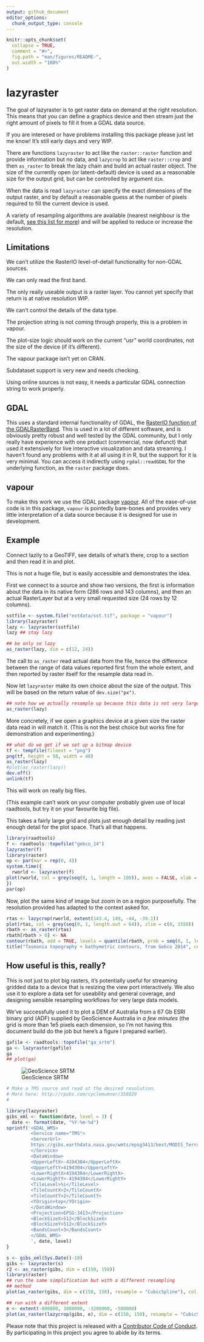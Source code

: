 ```yaml
---
output: github_document
editor_options: 
  chunk_output_type: console
---
```


<!-- README.md is generated from README.Rmd. Please edit that file -->

```r
knitr::opts_chunk$set(
  collapse = TRUE,
  comment = "#>",
  fig.path = "man/figures/README-",
  out.width = "100%"
)
```
# lazyraster

The goal of lazyraster is to get raster data on demand at the right resolution. This means that you can
define a graphics device and then stream just the right amount of pixels to fill it from a GDAL data source.  

If you are interesed or have problems installing this package please just let me know!  It's still early days and very WIP. 

There are functions `lazyraster` to act like the `raster::raster` function and provide information but no data, and `lazycrop` to act like `raster::crop` and then `as_raster` to break the lazy chain and build an actual raster object. The size of the currently open (or latent-default) device is used as a reasonable size for the output grid, but can be controlled by argument `dim`. 

When the data is read `lazyraster` can specify the exact dimensions of the output raster, and by default a reasonable guess at the number of pixels required to fill the current device is used. 

A variety of resampling algorithms are available (nearest neighbour is the default, [see this list for more](https://github.com/hypertidy/vapour/blob/master/R/raster-input.R#L9)) and will be applied to reduce or increase the resolution. 

## Limitations

We can't utilize the RasterIO level-of-detail functionality for non-GDAL sources. 

We can only read the first band. 

The only really useable output is a raster layer. You cannot yet specify that return is at native resolution WIP. 

We can't control the details of the data type. 

The projection string is not coming through properly, this is a problem in vapour. 

The plot-size logic should work on the current "usr" world coordinates, not the size of the device (if it's different). 

The vapour package isn't yet on CRAN. 

Subdataset support is very new and needs checking.

Using online sources is not easy, it needs a particular GDAL connection string to work properly. 



## GDAL

This uses a standard internal functionality of GDAL, the [RasterIO function of the GDALRasterBand](http://www.gdal.org/classGDALRasterBand.html#a30786c81246455321e96d73047b8edf1). This is used in a lot of different software, and is obviously pretty robust and well tested by the GDAL community, but I only really have experience with one product (commercial, now defunct) that used it extensively for live interactive visualization and data streaming. I haven't found any problems with it at all using it in R, but the support for it is very minimal. You can access it indirectly using `rgdal::readGDAL` for the underlying function, as the `raster` package does.  

## vapour


To make this work we use the GDAL package [vapour](https://github.com/hypertidy/vapour). All of the ease-of-use code is in this package, `vapour` is pointedly bare-bones and provides very little interpretation of a data source because it is designed for use in development. 

## Example

Connect lazily to a GeoTIFF, see details of what's there, crop to a section and then read it in and plot. 

This is not a huge file, but is easily accessible and demonstrates the idea. 


First we connect to a source and show two versions, the first is information about the data in its native form (286 rows and 143 columns), and then an actual RasterLayer but at a very small requested size (24 rows by 12 columns). 

```r
sstfile <- system.file("extdata/sst.tif", package = "vapour")
library(lazyraster)
lazy <- lazyraster(sstfile)
lazy ## stay lazy

## be only so lazy
as_raster(lazy, dim = c(12, 24))
```

The call to `as_raster` read actual data from the file, hence the difference between the range of data values reported first from the whole extent, and then reported by raster itself for the resample data read in. 

Now let `lazyraster` make its own choice about the size of the output. This will be based on the return value of `dev.size("px")`. 

```r
## note how we actually resample up because this data is not very large
as_raster(lazy)
```

More concretely, if we open a graphics device at a given size the raster data read in will match it. (This is not the best choice but works fine for demonstration and experimenting.)

```r
## what do we get if we set up a bitmap device
tf <- tempfile(fileext = "png")
png(tf, height = 50, width = 40)
as_raster(lazy)
#plot(as_raster(lazy))
dev.off()
unlink(tf)
```

This will work on really big files. 

(This example can't work on your computer probably given use of local raadtools, but try it on your favourite big file). 

This takes a fairly large grid and plots just enough detail by reading just enough detail for the plot space. That's all that happens. 

```r
library(raadtools)
f <- raadtools::topofile("gebco_14")
lazyraster(f)
library(raster)
op <- par(mar = rep(0, 4))
system.time({
  rworld <- lazyraster(f)
plot(rworld, col = grey(seq(0, 1, length = 100)), axes = FALSE, xlab = "", ylab = "", asp = "", legend = FALSE)
})
par(op)
```


Now, plot the same kind of image but zoom in on a region purposefully. The resolution provided has adapted to the context asked for. 

```r
rtas <- lazycrop(rworld, extent(143.4, 149, -44, -39.1))
plot(rtas, col = grey(seq(0, 1, length.out = 64)), zlim = c(0, 1550))
rbath <- as_raster(rtas)
rbath[rbath > 0] <- NA
contour(rbath, add = TRUE, levels = quantile(rbath, prob = seq(0, 1, length.out = 8)))
title("Tasmania topography + bathymetric contours, from Gebco 2014", cex.main = 0.85)
```

## How useful is this, really?

This is not just to plot big rasters, it's potentially useful for streaming gridded data to a device that is resizing the view port interactively. We also use it to explore a data set for useability and general coverage, and designing sensible resampling workflows for very large data models. 


We've successfully used it to plot a DEM of Australia from a 67 Gb ESRI binary grid (ADF) supplied by GeoScience Australia in *a few minutes* (the grid is more than 1e5 pixels each dimension, so I'm not having this document build do the job but here's a figure I prepared earlier). 


```r
gafile <- raadtools::topofile("ga_srtm")
ga <- lazyraster(gafile)
ga
## plot(ga)
```

![GeoScience SRTM][im]




```r
# Make a TMS source and read at the desired resolution. 
# More here: http://rpubs.com/cyclemumner/358029
# 

library(lazyraster)
gibs_xml <- function(date, level = 3) {
  date <- format(date, "%Y-%m-%d")
sprintf('<GDAL_WMS>
         <Service name="TMS">
         <ServerUrl>
         https://gibs.earthdata.nasa.gov/wmts/epsg3413/best/MODIS_Terra_CorrectedReflectance_TrueColor/default/%s/250m/${z}/${y}/${x}.jpg</ServerUrl>
         </Service>
         <DataWindow>
         <UpperLeftX>-4194304</UpperLeftX>
         <UpperLeftY>4194304</UpperLeftY>
         <LowerRightX>4194304</LowerRightX>
         <LowerRightY>-4194304</LowerRightY>
         <TileLevel>%i</TileLevel>
         <TileCountX>2</TileCountX>
         <TileCountY>2</TileCountY>
         <YOrigin>top</YOrigin>
         </DataWindow>
         <Projection>EPSG:3413</Projection>
         <BlockSizeX>512</BlockSizeX>
         <BlockSizeY>512</BlockSizeY>
         <BandsCount>3</BandsCount>
         </GDAL_WMS>
         ', date, level)
}

s <- gibs_xml(Sys.Date()-10)
gibs <- lazyraster(s)
r2 <- as_raster(gibs, dim = c(150, 150))
library(raster)
## run the same simplification but with a different resampling 
## method
plot(as_raster(gibs, dim = c(150, 150), resample = "CubicSpline"), col = head(palr::sstPal(64), 45))

## run with a different extent
e <- extent(-806000, 1080000, -3200000, -500000)
plot(as_raster(lazycrop(gibs, e), dim = c(150, 150), resample = "CubicSpline"), col = head(palr::sstPal(64), 45))

```


Please note that this project is released with a [Contributor Code of Conduct](CODE_OF_CONDUCT.md).
By participating in this project you agree to abide by its terms.


[im]: inst/images/ga_srtm.png "GeoScience SRTM"

